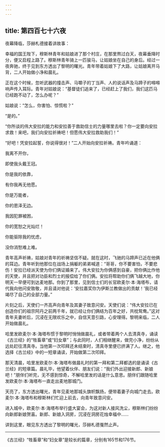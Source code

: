 ```yaml
---
---
---
```

title: 第四百七十六夜
---






夜幕降临，莎赫札德接着讲故事：





幸福的国王陛下，穆斯林青年和姑娘进了那个村庄，在那里熬过白天，夜幕垂降时分，便又启程上路了。穆斯林青年骑上一匹骏马，让姑娘坐在自己的身后。经过一夜奔驰，终于见到东方透出了黎明的曙光。青年带着姑娘下了大路，让姑娘离开马背，二人开始做小净和晨礼。

正在这个时候，忽听武器的撞击声、马嚼子的丁当声、人的说话声及马蹄子的嘚嘚响声传入耳际。青年对姑娘说：“基督徒们追来了，已经赶上了我们，我们这匹马已经跑不动了，怎么办呢？”

姑娘说：“怎么，你害怕、惊慌啦？”

“是的。”

“你所谈的伟大安拉的能力和安拉善于救助信士的力量哪里去啦？你一定要向安拉求救！来吧，我们向安拉祈祷吧！但愿伟大安拉救助我们！”

“好吧！凭安拉起誓，你说得很对！”二人开始向安拉祈祷。青年吟诵道：


我离不开你，

即使我头戴王冠。

你是我的依靠，

有你我再无他愿。

你是万能者，

你的恩泽无边。

我因犯罪被困，

你的宽恕之光灿烂！

你能驱除我的忧虑，

没你消愁难上难。



青年高声祈祷，姑娘对青年的祈祷坚信不疑。就在这时，飞驰的马蹄声已近在他俩的耳边。青年听到他那位在战场上捐躯的弟弟喊道：“哥哥，你不要害怕，不要悲伤！安拉已经派天使为你们俩证婚来了。伟大安拉为你俩感到自豪，把你俩比作他的天使，并且把对功臣和烈士的报偿给了你们俩。安拉将帮助你们俩飞越大地，你明天一早便可到达麦地那。你到了那里，见到信士们的长官欧麦尔·本·海塔布，请代我向他问安致敬，并且请对他说：‘安拉嘉奖你为伊斯兰教做出的贡献！’我已经竭尽了自己的全部力量。”

片刻之后，天使们一齐高声向青年及其妻子致意问安。天使们说：“伟大安拉已在创造你们的祖宗阿丹之前两千年，就已经让你们俩结为百年之好，共枕鸳鸯。”这对青年夫妻听后，沉浸在无限欢乐之中，自信天意引路，心安理得。黎明来临，二人开始做晨礼。

哈里发欧麦尔·本·海塔布惯于黎明时悄悄做晨礼，或者带着两个人去清真寺，诵读《古兰经》的“牲畜章”或“妇女章”；与此同时，人们相继醒来，做完小净，纷纷从远处赶往清真寺。当他第一次叩拜还未结束时，清真寺里便已挤满了人。继之，他选择《古兰经》中的一短章诵读，开始做第二次叩拜。

那天清晨，哈里发欧麦尔·本·海塔布做晨礼时的第一拜和第二拜都选的是诵读《古兰经》的短章篇。晨礼毕，他望着伙伴、朋友们说：“我们外出迎接新郎、新娘吧！”朋伴们听完，无不感到惊奇，不解哈里发的话是什么意思。朋伴们跟随哈里发欧麦尔·本·海塔布一直走出麦地那城门。

天亮了，东方透出曙光，青年见麦地那城头旗帜飘扬，便带着妻子向城门走去。欧麦尔·本·海塔布和穆斯林们忙迎上前去，向青年致意问安。

进入城中，欧麦尔·本·海塔布举行盛大宴会，为这对新人接风洗尘，穆斯林们纷纷向新郎新娘贺喜。新郎、新娘入洞房，沉浸在洞房花烛幸福中……





讲到这里，眼见东方透出了黎明的曙光，莎赫札德戛然止声。



***





《古兰经》“牲畜章”和“妇女章”是较长的篇章，分别有165节和176节。​​​